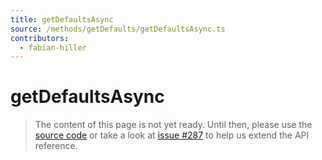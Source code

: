```yaml
---
title: getDefaultsAsync
source: /methods/getDefaults/getDefaultsAsync.ts
contributors:
  - fabian-hiller
---
```


# getDefaultsAsync

> The content of this page is not yet ready. Until then, please use the [source code](https://github.com/fabian-hiller/valibot/blob/main/library/src/methods/getDefaults/getDefaultsAsync.ts) or take a look at [issue #287](https://github.com/fabian-hiller/valibot/issues/287) to help us extend the API reference.

